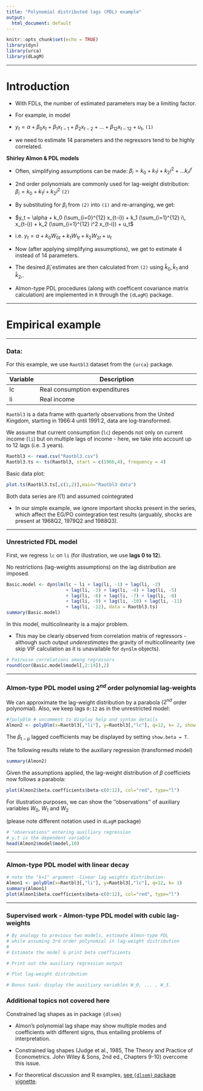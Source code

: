 ---
title: "Polynomial distributed lags (PDL) example"
output:
  html_document: default
---

```{r setup, include=FALSE}
knitr::opts_chunk$set(echo = TRUE)
library(dyn)
library(urca)
library(dLagM)
```

***


# Introduction


* With FDLs, the number of estimated parameters may be a limiting factor.

* For example, in model 

* $y_t = \alpha + \beta_0 x_t + \beta_1 x_{t-1} + \beta_2 x_{t-2} + \dots + \beta_{12} x_{t-12} + u_t$,  `(1)`

* we need to estimate 14 parameters and the regressors tend to be highly correlated.

**Shirley Almon \& PDL models**

* Often, simplifying assumptions can be made: $\beta_i = k_0 + k_1 i  + k_2  i^2 + \dots k_r  i^r$

* 2nd order polynomials are commonly used for lag-weight distribution: $\beta_i = k_0 + k_1 i  + k_2  i^2$ `(2)`

* By substituting for $\beta_i$ from `(2)` into `(1)` and re-arranging, we get:

* $y_t = \alpha + k_0 (\sum_{i=0}^{12} x_{t-i}) + k_1 (\sum_{i=1}^{12} i\, x_{t-i}) + k_2 (\sum_{i=1}^{12} i^2 x_{t-i}) + u_t$

* i.e. $y_t = \alpha + k_0 W_{0t} + k_1 W_{1t} + k_2 W_{2t} + u_t$

* Now (after applying simplifying assumptions), we get to estimate 4 instead of 14 parameters.

* The desired $\hat{\beta}_i$ estimates are then calculated from `(2)` using $\hat{k}_0, \hat{k}_1$ and $\hat{k}_2$,.

* Almon-type PDL procedures (along with coefficent covariance matrix calculation) are implemented in `R` through the `{dLagM}` package.



***

# Empirical example

***

### Data: 

For this example, we use `Raotbl3` dataset from the `{urca}` package.

| Variable | Description                                                          |
|----------|----------------------------------------------------------------------|
| lc       |  Real consumption expenditures                                       |
| li       |  Real income                                                         |

`Raotbl3` is a data frame with quarterly observations from the United Kingdom, starting in 1966:4 until 1991:2, data are log-transformed.

We assume that current consumption (`lc`) depends not only on current income (`li`) but on multiple lags of income - here, we take into account up to 12 lags (i.e. 3 years).


```{r, echo=FALSE}
Raotbl3 <- read.csv("Raotbl3.csv")
Raotbl3.ts <- ts(Raotbl3, start = c(1966,4), frequency = 4)

``` 

Basic data plot:

```{r}
plot.ts(Raotbl3.ts[,c(1,2)],main="Raotbl3 data")
```

Both data series are $I(1)$ and assumed cointegrated 

* In our simple example, we ignore important shocks present in the series, which affect the EG/PO cointegration test results (arguably, shocks are present at 1968Q2, 1979Q2 and 1988Q3). 

***

### Unrestricted FDL model

First, we regress `lc` on `li` (for illustration, we use **lags 0 to 12**).

No restrictions (lag-weights assumptions) on the lag distribution are imposed.


```{r}
Basic.model <- dyn$lm(lc ~ li + lag(li, -1) + lag(li, -2)
                      + lag(li, -3) + lag(li, -4) + lag(li, -5)
                      + lag(li, -6) + lag(li, -7) + lag(li, -8)
                      + lag(li, -9) + lag(li, -10) + lag(li, -11)
                      + lag(li, -12), data = Raotbl3.ts)
summary(Basic.model)
```

In this model, multicolinearity is a major problem.

* This may be clearly observed from correlation matrix of regressors - although such output *underestimates* the gravity of multicollinearity (we skip VIF calculation as it is unavailable for `dyn$lm` objects).

```{r}
# Pairwise correlations among regressors
round(cor(Basic.model$model[,2:14]),2)
```


***

### Almon-type PDL model using $2^{\textit{nd}}$ order polynomial lag-weights

We can approximate the lag-weight distribution by a parabola ($2^{\textit{nd}}$ order polynomial). Also, we keep lags `0:12` as in the unrestricted model:


```{r}
#?polyDlm # uncomment to display help and syntax details
Almon2 <- polyDlm(x=Raotbl3[,"li"], y=Raotbl3[,"lc"], q=12, k= 2, show.beta = T)
```

The $\beta_{t-p}$ lagged coefficients may be displayed by setting `show.beta = T`.


The following results relate to the auxiliary regression (transformed model)

```{r}
summary(Almon2)
```


Given the assumptions applied, the lag-weight distribution of $\beta$ coefficiets now follows a parabola:

```{r}
plot(Almon2$beta.coefficients$beta~c(0:12), col="red", type="l")
```

For illustration purposes, we can show the ''observations'' of auxiliary variables $W_0$, $W_1$ and $W_2$

(please note different notation used in `dLagM` package)

```{r}
# "observations" entering auxiliary regression
# y.t is the dependent variable
head(Almon2$model$model,10) 
```


***

### Almon-type PDL model with linear decay

```{r}
# note the "k=1" argument -linear lag weights distribution-
Almon1 <- polyDlm(x=Raotbl3[,"li"], y=Raotbl3[,"lc"], q=12, k= 1)
summary(Almon1)
plot(Almon1$beta.coefficients$beta~c(0:12), col="red", type="l")
```

***

### Supervised work - Almon-type PDL model with cubic lag-weights

```{r}
# By analogy to previous two models, estimate Almon-type PDL
# while assuming 3rd order polynomial in lag-weight distribution
#
# Estimate the model & print beta coefficients

# Print out the auxiliary regression output

# Plot lag-weight distribution

# Bonus task: display the auxiliary variables W_0, ... , W_3.

```




### Additional topics not covered here

Constrained lag shapes as in package `{dlsem}`

* Almon's polynomial lag shape may show multiple modes and coefficients with different signs, thus entailing problems of interpretation. 

* Constrained lag shapes (Judge et al., 1985, The Theory and Practice
of Econometrics. John Wiley & Sons, 2nd ed., Chapters 9-10) overcome this issue.

* For theoretical discussion and R examples, [see `{dlsem}` package vignette](https://cran.r-project.org/web/packages/dlsem/vignettes/dlsem_vignette.pdf).
